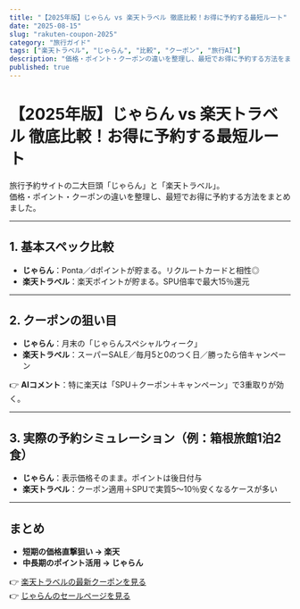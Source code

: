 ```yaml
---
title: "【2025年版】じゃらん vs 楽天トラベル 徹底比較！お得に予約する最短ルート"
date: "2025-08-15"
slug: "rakuten-coupon-2025"
category: "旅行ガイド"
tags: ["楽天トラベル", "じゃらん", "比較", "クーポン", "旅行AI"]
description: "価格・ポイント・クーポンの違いを整理し、最短でお得に予約する方法をまとめました。Market Supputer AI の旅行AIコメント付き。"
published: true
---
```


# 【2025年版】じゃらん vs 楽天トラベル 徹底比較！お得に予約する最短ルート

旅行予約サイトの二大巨頭「じゃらん」と「楽天トラベル」。  
価格・ポイント・クーポンの違いを整理し、最短でお得に予約する方法をまとめました。

---

## 1. 基本スペック比較
- **じゃらん**：Ponta／dポイントが貯まる。リクルートカードと相性◎  
- **楽天トラベル**：楽天ポイントが貯まる。SPU倍率で最大15％還元  

---

## 2. クーポンの狙い目
- **じゃらん**：月末の「じゃらんスペシャルウィーク」  
- **楽天トラベル**：スーパーSALE／毎月5と0のつく日／勝ったら倍キャンペーン  

👉 **AIコメント**：特に楽天は「SPU＋クーポン＋キャンペーン」で3重取りが効く。  

---

## 3. 実際の予約シミュレーション（例：箱根旅館1泊2食）
- **じゃらん**：表示価格そのまま。ポイントは後日付与  
- **楽天トラベル**：クーポン適用＋SPUで実質5〜10％安くなるケースが多い  

---

## まとめ
- **短期の価格直撃狙い → 楽天**  
- **中長期のポイント活用 → じゃらん**  

👉 [楽天トラベルの最新クーポンを見る](https://travel.rakuten.co.jp/)  
👉 [じゃらんのセールページを見る](https://www.jalan.net/)
